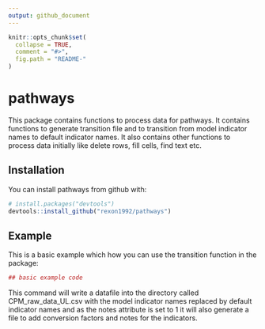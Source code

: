 ```yaml
---
output: github_document
---
```


<!-- README.md is generated from README.Rmd. Please edit that file -->

```r
knitr::opts_chunk$set(
  collapse = TRUE,
  comment = "#>",
  fig.path = "README-"
)
```

# pathways

This package contains functions to process data for pathways. It contains functions to generate transition file and to transition from model indicator names to default indicator names. It also contains other functions to process data initially like delete rows, fill cells, find text etc.

## Installation

You can install pathways from github with:

```r
# install.packages("devtools")
devtools::install_github("rexon1992/pathways")
```

## Example

This is a basic example which how you can use the transition function in the package:

```r
## basic example code
```
This command will write a datafile into the directory called CPM_raw_data_UL.csv with the model indicator names replaced by default indicator names and as the notes attribute is set to 1 it will also generate a file to add conversion factors and notes for the indicators.
